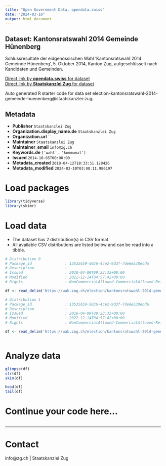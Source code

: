 ```yaml
---
title: "Open Government Data, opendata.swiss"
date: "2024-03-10"
output: html_document
---
```


## Dataset: Kantonsratswahl 2014 Gemeinde Hünenberg

Schlussresultate der eidgenössischen Wahl 'Kantonsratswahl 2014 Gemeinde Hünenberg', 5. Oktober 2014, Kanton Zug, aufgeschlüsselt nach Kandidaten und Gemeinden.

[Direct link by **opendata.swiss** for dataset](https://opendata.swiss/de/dataset/kantonsratswahl-2014-gemeinde-hunenberg)<br>
[Direct link by **Staatskanzlei Zug** for dataset](https://wab.zug.ch/election/kantonsratswahl-2014-gemeinde-huenenberg/data)

Auto generated R starter code for data set election-kantonsratswahl-2014-gemeinde-huenenberg@staatskanzlei-zug.

## Metadata

- **Publisher** `Staatskanzlei Zug`
- **Organization.display_name.de** `Staatskanzlei Zug`
- **Organization.url** ``
- **Maintainer** `Staatskanzlei Zug`
- **Maintainer_email** `info@zg.ch`
- **Keywords.de** `['wahl', 'kommunal']`
- **Issued** `2014-10-05T00:00:00`
- **Metadata_created** `2018-04-12T18:33:51.128426`
- **Metadata_modified** `2024-03-10T03:08:11.986197`


# Load packages

```r

library(tidyverse)
library(skimr)

```

# Load data

-   The dataset has 2 distribution(s) in CSV format.
-   All available CSV distributions are listed below and can be read into a tibble.

```r

# Distribution 0
# Package_id               : 13535659-5036-4ce2-9d3f-7de6e538ecda
# Description              : 
# Issued                   : 2018-04-09T09:23:33+00:00
# Modified                 : 2022-12-14T04:57:42+00:00
# Rights                   : NonCommercialAllowed-CommercialAllowed-ReferenceRequired

df <- read_delim('https://wab.zug.ch/election/kantonsratswahl-2014-gemeinde-huenenberg/data-parties-csv')

# Distribution 1
# Package_id               : 13535659-5036-4ce2-9d3f-7de6e538ecda
# Description              : 
# Issued                   : 2018-04-09T09:23:33+00:00
# Modified                 : 2022-12-14T04:57:42+00:00
# Rights                   : NonCommercialAllowed-CommercialAllowed-ReferenceRequired

df <- read_delim('https://wab.zug.ch/election/kantonsratswahl-2014-gemeinde-huenenberg/data-csv')



```

# Analyze data

```r

glimpse(df)
str(df)
skim(df)

head(df)
tail(df)

```

# Continue your code here...

```r

```

------------------------------------------------------------------------

# Contact

info@zg.ch | Staatskanzlei Zug
